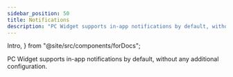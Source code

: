 ```yaml
---
sidebar_position: 50
title: Notifications
description: "PC Widget supports in-app notifications by default, without any additional configuration."
---
```


  Intro,
} from "@site/src/components/forDocs";

<Intro>

PC Widget supports in-app notifications by default, without any additional configuration.

</Intro>